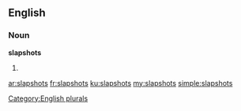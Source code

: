 ==English==

===Noun===
'''slapshots'''

# {{plural of|slapshot}}

[[Category:English plurals]]

[[ar:slapshots]]
[[fr:slapshots]]
[[ku:slapshots]]
[[my:slapshots]]
[[simple:slapshots]]